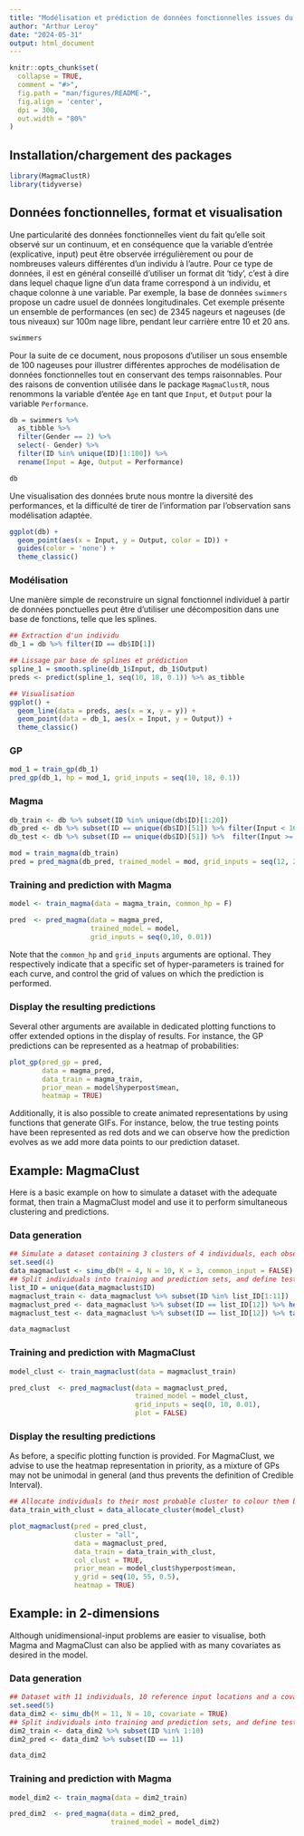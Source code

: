 ---
title: "Modélisation et prédiction de données fonctionnelles issues du sport"
author: "Arthur Leroy"
date: "2024-05-31"
output: html_document
---

```{r, include = FALSE}
knitr::opts_chunk$set(
  collapse = TRUE,
  comment = "#>",
  fig.path = "man/figures/README-",
  fig.align = 'center',
  dpi = 300,
  out.width = "80%"
)
```


## Installation/chargement des packages
``` {r}
library(MagmaClustR)
library(tidyverse)
```

## Données fonctionnelles, format et visualisation

Une particularité des données fonctionnelles vient du fait qu'elle soit observé sur un continuum, et en conséquence que la variable d'entrée (explicative, input) peut être observée irrégulièrement ou pour de nombreuses valeurs différentes d'un individu à l'autre. Pour ce type de données, il est en général conseillé d'utiliser un format dit 'tidy', c'est à dire dans lequel chaque ligne d'un data frame correspond à un individu, et chaque colonne à une variable. Par exemple, la base de données `swimmers` propose un cadre usuel de données longitudinales. Cet exemple présente un ensemble de performances (en sec) de 2345 nageurs et nageuses (de tous niveaux) sur 100m nage libre, pendant leur carrière entre 10 et 20 ans. 

```{r }
swimmers
```

Pour la suite de ce document, nous proposons d'utiliser un sous ensemble de 100 nageuses pour illustrer différentes approches de modélisation de données fonctionnelles tout en conservant des temps raisonnables. Pour des raisons de convention utilisée dans le package `MagmaClustR`, nous renommons la variable d'entée `Age` en tant que `Input`, et `Output` pour la variable `Performance`.

```{r}
db = swimmers %>% 
  as_tibble %>% 
  filter(Gender == 2) %>%
  select(- Gender) %>% 
  filter(ID %in% unique(ID)[1:100]) %>% 
  rename(Input = Age, Output = Performance) 

db
```

Une visualisation des données brute nous montre la diversité des performances, et la difficulté de tirer de l'information par l'observation sans modélisation adaptée. 

```{r}
ggplot(db) +
  geom_point(aes(x = Input, y = Output, color = ID)) +
  guides(color = 'none') + 
  theme_classic()
```

### Modélisation

Une manière simple de reconstruire un signal fonctionnel individuel à partir de données ponctuelles peut être d'utiliser une décomposition dans une base de fonctions, telle que les splines. 

```{r}
## Extraction d'un individu
db_1 = db %>% filter(ID == db$ID[1])

## Lissage par base de splines et prédiction
spline_1 = smooth.spline(db_1$Input, db_1$Output)
preds <- predict(spline_1, seq(10, 18, 0.1)) %>% as_tibble

## Visualisation
ggplot() + 
  geom_line(data = preds, aes(x = x, y = y)) +
  geom_point(data = db_1, aes(x = Input, y = Output)) +
  theme_classic()
```
### GP
```{r}
mod_1 = train_gp(db_1)
pred_gp(db_1, hp = mod_1, grid_inputs = seq(10, 18, 0.1))
```

### Magma

```{r}
db_train <- db %>% subset(ID %in% unique(db$ID)[1:20])
db_pred <- db %>% subset(ID == unique(db$ID)[51]) %>% filter(Input < 16)
db_test <- db %>% subset(ID == unique(db$ID)[51]) %>%  filter(Input >= 16)
```

```{r}
mod = train_magma(db_train)
pred = pred_magma(db_pred, trained_model = mod, grid_inputs = seq(12, 20, 0.1))
```


### Training and prediction with Magma 

```{r train_and_predict_Magma}
model <- train_magma(data = magma_train, common_hp = F)

pred  <- pred_magma(data = magma_pred,
                    trained_model = model, 
                    grid_inputs = seq(0,10, 0.01))
```

Note that the `common_hp` and `grid_inputs` arguments are optional. They respectively indicate that a specific set of hyper-parameters is trained for each curve, and control the grid of values on which the prediction is performed.

### Display the resulting predictions

Several other arguments are available in dedicated plotting functions to offer extended options in the display of results. For instance, the GP predictions can be represented as a heatmap of probabilities:

```{r display_Magma}
plot_gp(pred_gp = pred,
        data = magma_pred,
        data_train = magma_train,
        prior_mean = model$hyperpost$mean,
        heatmap = TRUE) 
```

Additionally, it is also possible to create animated representations by using functions that generate GIFs. For instance, below, the true testing points have been represented as red dots and we can observe how the prediction evolves as we add more data points to our prediction dataset.

## Example: MagmaClust

Here is a basic example on how to simulate a dataset with the adequate format, then train a MagmaClust model and use it to perform simultaneous clustering and predictions.

### Data generation

```{r generate data MagmaClust}
## Simulate a dataset containing 3 clusters of 4 individuals, each observed at 10 input locations
set.seed(4) 
data_magmaclust <- simu_db(M = 4, N = 10, K = 3, common_input = FALSE) 
## Split individuals into training and prediction sets, and define test points
list_ID = unique(data_magmaclust$ID)
magmaclust_train <- data_magmaclust %>% subset(ID %in% list_ID[1:11])
magmaclust_pred <- data_magmaclust %>% subset(ID == list_ID[12]) %>% head(5)
magmaclust_test <- data_magmaclust %>% subset(ID == list_ID[12]) %>% tail(5)

data_magmaclust
```


### Training and prediction with MagmaClust

```{r train_and_predict_MagmaClust, message=FALSE}
model_clust <- train_magmaclust(data = magmaclust_train)

pred_clust  <- pred_magmaclust(data = magmaclust_pred,
                               trained_model = model_clust,
                               grid_inputs = seq(0, 10, 0.01), 
                               plot = FALSE)
```


### Display the resulting predictions

As before, a specific plotting function is provided. For MagmaClust, we advise to use the heatmap representation in priority, as a mixture of GPs may not be unimodal in general (and thus prevents the definition of Credible Interval).

```{r display_MagmaClust, message=FALSE}
## Allocate individuals to their most probable cluster to colour them by clusters afterwards
data_train_with_clust = data_allocate_cluster(model_clust)

plot_magmaclust(pred = pred_clust,
                cluster = "all",
                data = magmaclust_pred,
                data_train = data_train_with_clust,
                col_clust = TRUE,
                prior_mean = model_clust$hyperpost$mean,
                y_grid = seq(10, 55, 0.5),
                heatmap = TRUE) 
```

## Example: in 2-dimensions

Although unidimensional-input problems are easier to visualise, both Magma and MagmaClust can also be applied with as many covariates as desired in the model.

### Data generation
```{r generate data 2-D}
## Dataset with 11 individuals, 10 reference input locations and a covariate
set.seed(5) 
data_dim2 <- simu_db(M = 11, N = 10, covariate = TRUE) 
## Split individuals into training and prediction sets, and define test points
dim2_train <- data_dim2 %>% subset(ID %in% 1:10)
dim2_pred <- data_dim2 %>% subset(ID == 11)

data_dim2
```

### Training and prediction with Magma 

```{r train_and_predict_Magma_in_2-D, message=FALSE, warning=FALSE}
model_dim2 <- train_magma(data = dim2_train)

pred_dim2  <- pred_magma(data = dim2_pred,
                         trained_model = model_dim2)
```